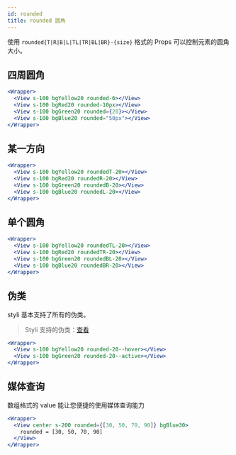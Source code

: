 ```yaml
---
id: rounded
title: rounded 圆角
---
```


使用 `rounded{T|R|B|L|TL|TR|BL|BR}-{size}` 格式的 Props 可以控制元素的圆角大小。

## 四周圆角

```jsx live
<Wrapper>
  <View s-100 bgYellow20 rounded-6></View>
  <View s-100 bgRed20 rounded-10px></View>
  <View s-100 bgGreen20 rounded={20}></View>
  <View s-100 bgBlue20 rounded="50px"></View>
</Wrapper>
```

## 某一方向

```jsx live
<Wrapper>
  <View s-100 bgYellow20 roundedT-20></View>
  <View s-100 bgRed20 roundedR-20></View>
  <View s-100 bgGreen20 roundedB-20></View>
  <View s-100 bgBlue20 roundedL-20></View>
</Wrapper>
```

## 单个圆角

```jsx live
<Wrapper>
  <View s-100 bgYellow20 roundedTL-20></View>
  <View s-100 bgRed20 roundedTR-20></View>
  <View s-100 bgGreen20 roundedBL-20></View>
  <View s-100 bgBlue20 roundedBR-20></View>
</Wrapper>
```

## 伪类

styli 基本支持了所有的伪类。

> Styli 支持的伪类：[查看](/docs/pseudo)

```jsx live
<Wrapper>
  <View s-100 bgYellow20 rounded-20--hover></View>
  <View s-100 bgGreen20 rounded-20--active></View>
</Wrapper>
```

## 媒体查询

数组格式的 value 能让您便捷的使用媒体查询能力

```jsx live
<Wrapper>
  <View center s-200 rounded={[30, 50, 70, 90]} bgBlue30>
    rounded = [30, 50, 70, 90]
  </View>
</Wrapper>
```

<!-- ## 设计系统

使用设计系统指令，让您的应用更有规范

```jsx live
<View bgGray10 p-20 row>
  <View center w-50 h9 bgBlue30>
    h9
  </View>
</View>
``` -->
